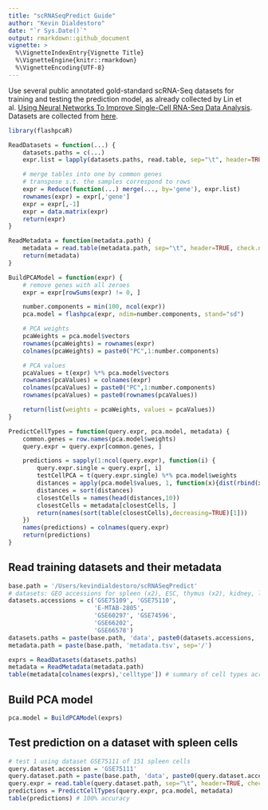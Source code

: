 ```yaml
---
title: "scRNASeqPredict Guide"
author: "Kevin Dialdestoro"
date: "`r Sys.Date()`"
output: rmarkdown::github_document
vignette: >
  %\VignetteIndexEntry{Vignette Title}
  %\VignetteEngine{knitr::rmarkdown}
  %\VignetteEncoding{UTF-8}
---
```


Use several public annotated gold-standard scRNA-Seq datasets for training and testing the prediction model, as already collected by Lin et al. [Using Neural Networks To Improve Single-Cell RNA-Seq Data Analysis](https://www.biorxiv.org/content/early/2017/04/23/129759). Datasets are collected from [here](http://sb.cs.cmu.edu/scnn/).

```r
library(flashpcaR)
```

```r
ReadDatasets = function(...) {
    datasets.paths = c(...)
    expr.list = lapply(datasets.paths, read.table, sep="\t", header=TRUE, check.names=FALSE, row.names = NULL, stringsAsFactors = FALSE)

    # merge tables into one by common genes
    # transpose s.t. the samples correspond to rows
    expr = Reduce(function(...) merge(..., by='gene'), expr.list)
    rownames(expr) = expr[,'gene']
    expr = expr[,-1]
    expr = data.matrix(expr)
    return(expr)
}

ReadMetadata = function(metadata.path) {
    metadata = read.table(metadata.path, sep="\t", header=TRUE, check.names=FALSE, row.names = 1, stringsAsFactors = FALSE)
    return(metadata)
}

BuildPCAModel = function(expr) {
    # remove genes with all zeroes
    expr = expr[rowSums(expr) != 0, ]

    number.components = min(100, ncol(expr))
    pca.model = flashpca(expr, ndim=number.components, stand="sd")

    # PCA weights
    pcaWeights = pca.model$vectors
    rownames(pcaWeights) = rownames(expr)
    colnames(pcaWeights) = paste0("PC",1:number.components)

    # PCA values
    pcaValues = t(expr) %*% pca.model$vectors
    rownames(pcaValues) = colnames(expr)
    colnames(pcaValues) = paste0("PC",1:number.components)
    rownames(pcaValues) = paste0(rownames(pcaValues))

    return(list(weights = pcaWeights, values = pcaValues))
}

PredictCellTypes = function(query.expr, pca.model, metadata) {
    common.genes = row.names(pca.model$weights)
    query.expr = query.expr[common.genes, ]

    predictions = sapply(1:ncol(query.expr), function(i) {
        query.expr.single = query.expr[, i]
        testCellPCA = t(query.expr.single) %*% pca.model$weights
        distances = apply(pca.model$values, 1, function(x){dist(rbind(x,testCellPCA))})
        distances = sort(distances)
        closestCells = names(head(distances,10))
        closestCells = metadata[closestCells, ]
        return(names(sort(table(closestCells),decreasing=TRUE)[1]))
    })
    names(predictions) = colnames(query.expr)
    return(predictions)
}
```

## Read training datasets and their metadata
```r
base.path = '/Users/kevindialdestoro/scRNASeqPredict'
# datasets: GEO accessions for spleen (x2), ESC, thymus (x2), kidney, lung
datasets.accessions = c('GSE75109', 'GSE75110',
                        'E-MTAB-2805',
                        'GSE60297', 'GSE74596',
                        'GSE66202',
                        'GSE66578')
datasets.paths = paste(base.path, 'data', paste0(datasets.accessions, '.txt'), sep='/')
metadata.path = paste(base.path, 'metadata.tsv', sep='/')

exprs = ReadDatasets(datasets.paths)
metadata = ReadMetadata(metadata.path)
table(metadata[colnames(exprs),'celltype']) # summary of cell types across the datasets
```

## Build PCA model
```r
pca.model = BuildPCAModel(exprs)
```

## Test prediction on a dataset with spleen cells
```r
# test 1 using dataset GSE75111 of 151 spleen cells
query.dataset.accession = 'GSE75111'
query.dataset.path = paste(base.path, 'data', paste0(query.dataset.accession, '.txt'), sep='/')
query.expr = read.table(query.dataset.path, sep="\t", header=TRUE, check.names=FALSE, row.names=1)
predictions = PredictCellTypes(query.expr, pca.model, metadata)
table(predictions) # 100% accuracy
```
